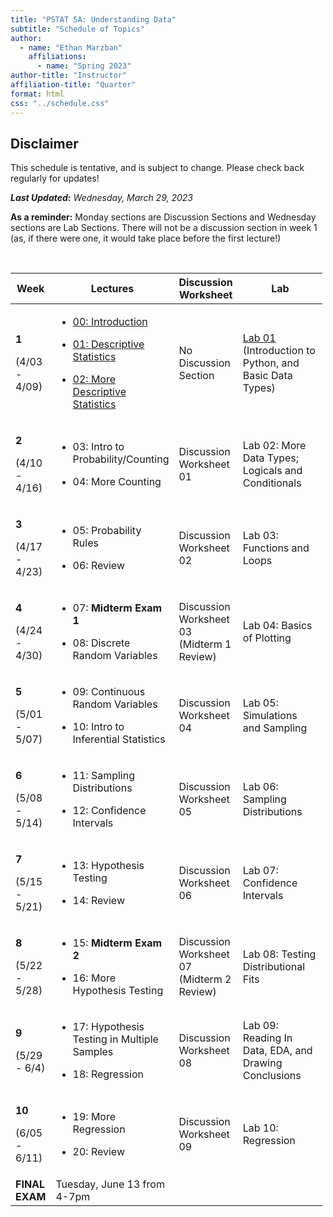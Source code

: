 ```yaml
---
title: "PSTAT 5A: Understanding Data"
subtitle: "Schedule of Topics"
author:
  - name: "Ethan Marzban"
    affiliations:
      - name: "Spring 2023"
author-title: "Instructor"
affiliation-title: "Quarter"
format: html
css: "../schedule.css"
---
```


::: callout-caution
## Disclaimer

This schedule is tentative, and is subject to change. Please check back regularly for updates!
:::

***Last Updated*****:** *Wednesday, March 29, 2023*\

**As a reminder:** Monday sections are Discussion Sections and Wednesday sections are Lab Sections. There will not be a discussion section in week 1 (as, if there were one, it would take place before the first lecture!)

\

+----------------+-------------------------------------------------------------------------------------------------------------------------------------------+--------------------------------------------+----------------------------------------------------------------------------------------------------------------------------------------------------------+
| Week           | Lectures                                                                                                                                  | Discussion Worksheet                       | Lab                                                                                                                                                      |
+================+===========================================================================================================================================+============================================+==========================================================================================================================================================+
| **1**          | -   <a href = "Lectures/Lecture00/Lec00.html" class = "button label-outline" target = "_blank">00: Introduction</a> <br />                | No Discussion Section                      | <a href = "Labs/Lab01_v2/lab01_v2.qmd" class = "button label-outline" target = "_blank">Lab 01</a> <br /> (Introduction to Python, and Basic Data Types) |
|                |                                                                                                                                           |                                            |                                                                                                                                                          |
| (4/03 - 4/09)  | -   <a href = "Lectures/Lecture01/Lec01_v2.html" class = "button label-outline" target = "_blank">01: Descriptive Statistics</a> <br />   |                                            |                                                                                                                                                          |
|                |                                                                                                                                           |                                            |                                                                                                                                                          |
|                | -   <a href = "Lectures/Lecture02/Lec02.html" class = "button label-outline" target = "_blank">02: More Descriptive Statistics</a> <br /> |                                            |                                                                                                                                                          |
+----------------+-------------------------------------------------------------------------------------------------------------------------------------------+--------------------------------------------+----------------------------------------------------------------------------------------------------------------------------------------------------------+
| **2**          | -   03: Intro to Probability/Counting                                                                                                     | Discussion Worksheet 01                    | Lab 02: More Data Types; Logicals and Conditionals                                                                                                       |
|                |                                                                                                                                           |                                            |                                                                                                                                                          |
| (4/10 - 4/16)  | -   04: More Counting                                                                                                                     |                                            |                                                                                                                                                          |
+----------------+-------------------------------------------------------------------------------------------------------------------------------------------+--------------------------------------------+----------------------------------------------------------------------------------------------------------------------------------------------------------+
| **3**          | -   05: Probability Rules                                                                                                                 | Discussion Worksheet 02                    | Lab 03: Functions and Loops                                                                                                                              |
|                |                                                                                                                                           |                                            |                                                                                                                                                          |
| (4/17 - 4/23)  | -   06: Review                                                                                                                            |                                            |                                                                                                                                                          |
+----------------+-------------------------------------------------------------------------------------------------------------------------------------------+--------------------------------------------+----------------------------------------------------------------------------------------------------------------------------------------------------------+
| **4**          | -   07: **Midterm Exam 1**                                                                                                                | Discussion Worksheet 03 (Midterm 1 Review) | Lab 04: Basics of Plotting                                                                                                                               |
|                |                                                                                                                                           |                                            |                                                                                                                                                          |
| (4/24 - 4/30)  | -   08: Discrete Random Variables                                                                                                         |                                            |                                                                                                                                                          |
+----------------+-------------------------------------------------------------------------------------------------------------------------------------------+--------------------------------------------+----------------------------------------------------------------------------------------------------------------------------------------------------------+
| **5**          | -   09: Continuous Random Variables                                                                                                       | Discussion Worksheet 04                    | Lab 05: Simulations and Sampling                                                                                                                         |
|                |                                                                                                                                           |                                            |                                                                                                                                                          |
| (5/01 - 5/07)  | -   10: Intro to Inferential Statistics                                                                                                   |                                            |                                                                                                                                                          |
+----------------+-------------------------------------------------------------------------------------------------------------------------------------------+--------------------------------------------+----------------------------------------------------------------------------------------------------------------------------------------------------------+
| **6**          | -   11: Sampling Distributions                                                                                                            | Discussion Worksheet 05                    | Lab 06: Sampling Distributions                                                                                                                           |
|                |                                                                                                                                           |                                            |                                                                                                                                                          |
| (5/08 - 5/14)  | -   12: Confidence Intervals                                                                                                              |                                            |                                                                                                                                                          |
+----------------+-------------------------------------------------------------------------------------------------------------------------------------------+--------------------------------------------+----------------------------------------------------------------------------------------------------------------------------------------------------------+
| **7**          | -   13: Hypothesis Testing                                                                                                                | Discussion Worksheet 06                    | Lab 07: Confidence Intervals                                                                                                                             |
|                |                                                                                                                                           |                                            |                                                                                                                                                          |
| (5/15 - 5/21)  | -   14: Review                                                                                                                            |                                            |                                                                                                                                                          |
+----------------+-------------------------------------------------------------------------------------------------------------------------------------------+--------------------------------------------+----------------------------------------------------------------------------------------------------------------------------------------------------------+
| **8**          | -   15: **Midterm Exam 2**                                                                                                                | Discussion Worksheet 07 (Midterm 2 Review) | Lab 08: Testing Distributional Fits                                                                                                                      |
|                |                                                                                                                                           |                                            |                                                                                                                                                          |
| (5/22 - 5/28)  | -   16: More Hypothesis Testing                                                                                                           |                                            |                                                                                                                                                          |
+----------------+-------------------------------------------------------------------------------------------------------------------------------------------+--------------------------------------------+----------------------------------------------------------------------------------------------------------------------------------------------------------+
| **9**          | -   17: Hypothesis Testing in Multiple Samples                                                                                            | Discussion Worksheet 08                    | Lab 09: Reading In Data, EDA, and Drawing Conclusions                                                                                                    |
|                |                                                                                                                                           |                                            |                                                                                                                                                          |
| (5/29 - 6/4)   | -   18: Regression                                                                                                                        |                                            |                                                                                                                                                          |
+----------------+-------------------------------------------------------------------------------------------------------------------------------------------+--------------------------------------------+----------------------------------------------------------------------------------------------------------------------------------------------------------+
| **10**         | -   19: More Regression                                                                                                                   | Discussion Worksheet 09                    | Lab 10: Regression                                                                                                                                       |
|                |                                                                                                                                           |                                            |                                                                                                                                                          |
| (6/05 - 6/11)  | -   20: Review                                                                                                                            |                                            |                                                                                                                                                          |
+----------------+-------------------------------------------------------------------------------------------------------------------------------------------+--------------------------------------------+----------------------------------------------------------------------------------------------------------------------------------------------------------+
| **FINAL EXAM** | Tuesday, June 13 from 4-7pm                                                                                                               |                                            |                                                                                                                                                          |
+----------------+-------------------------------------------------------------------------------------------------------------------------------------------+--------------------------------------------+----------------------------------------------------------------------------------------------------------------------------------------------------------+
